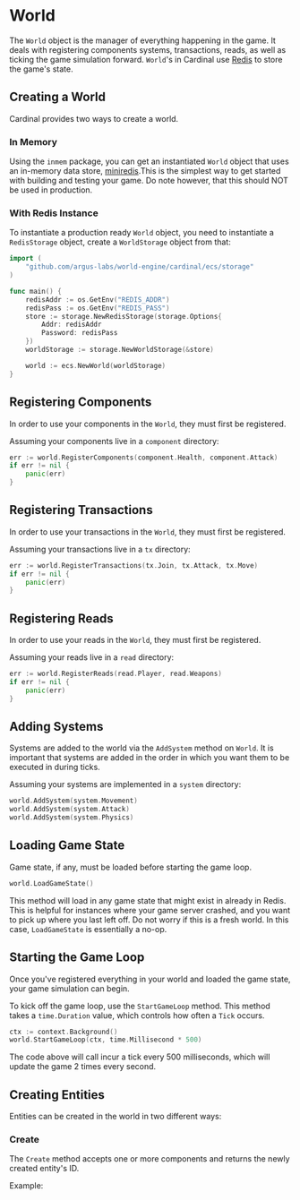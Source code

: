 # World

The `World` object is the manager of everything happening in the game. It deals with registering components systems,
transactions, reads, as well as ticking the game simulation forward. `World`'s in Cardinal use [Redis](https://redis.io/) to store the game's state.

## Creating a World

Cardinal provides two ways to create a world.

### In Memory

Using the `inmem` package, you can get an instantiated `World` object that uses an in-memory data store, [miniredis](https://github.com/alicebob/miniredis).This is the simplest way to get started with building and testing your game. Do note however, that this should NOT be used in production.

### With Redis Instance

To instantiate a production ready `World` object, you need to instantiate a `RedisStorage` object, create a
`WorldStorage` object from that:

```go
import (
	"github.com/argus-labs/world-engine/cardinal/ecs/storage"
)

func main() {
	redisAddr := os.GetEnv("REDIS_ADDR")
	redisPass := os.GetEnv("REDIS_PASS")
	store := storage.NewRedisStorage(storage.Options{
		Addr: redisAddr
		Password: redisPass
	})
	worldStorage := storage.NewWorldStorage(&store)

	world := ecs.NewWorld(worldStorage)
}
```

## Registering Components

In order to use your components in the `World`, they must first be registered.

Assuming your components live in a `component` directory:

```go
err := world.RegisterComponents(component.Health, component.Attack)
if err != nil {
	panic(err)
}
```

## Registering Transactions

In order to use your transactions in the `World`, they must first be registered.

Assuming your transactions live in a `tx` directory:

```go
err := world.RegisterTransactions(tx.Join, tx.Attack, tx.Move)
if err != nil {
	panic(err)
}
```


## Registering Reads

In order to use your reads in the `World`, they must first be registered.

Assuming your reads live in a `read` directory:

```go
err := world.RegisterReads(read.Player, read.Weapons)
if err != nil {
	panic(err)
}
```

## Adding Systems

Systems are added to the world via the `AddSystem` method on `World`. It is important that systems are added in the
order in which you want them to be executed in during ticks.

Assuming your systems are implemented in a `system` directory:

```go
world.AddSystem(system.Movement)
world.AddSystem(system.Attack)
world.AddSystem(system.Physics)
```

## Loading Game State

Game state, if any, must be loaded before starting the game loop.

```go
world.LoadGameState()
```

This method will load in any game state that might exist in already in Redis. This is helpful for instances where
your game server crashed, and you want to pick up where you last left off. Do not worry if this is a fresh world. In
this case, `LoadGameState` is essentially a no-op.

## Starting the Game Loop

Once you've registered everything in your world and loaded the game state, your game simulation can begin.

To kick off the game loop, use the `StartGameLoop` method. This method takes a `time.Duration` value, which controls
how often a `Tick` occurs.

```go
ctx := context.Background()
world.StartGameLoop(ctx, time.Millisecond * 500)
```

The code above will call incur a tick every 500 milliseconds, which will update the game 2 times every second.

## Creating Entities

Entities can be created in the world in two different ways:

### Create

The `Create` method accepts one or more components and returns the newly created entity's ID.

Example:

```go


